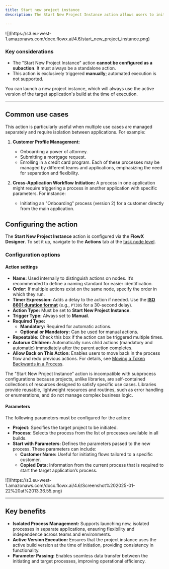 ```yaml
---
title: Start new project instance
description: The Start New Project Instance action allows users to initiate a completely new process (referred to as a "main process") from within an ongoing process. This functionality is designed to support scenarios where isolated use cases are managed across different applications or environments.

---
```


<Frame>
![](https://s3.eu-west-1.amazonaws.com/docx.flowx.ai/4.6/start_new_project_instance.png)
</Frame>


### Key considerations

- The "Start New Project Instance" action **cannot be configured as a subaction**. It must always be a standalone action.
- This action is exclusively triggered **manually**; automated execution is not supported.

<Info>
You can launch a new project instance, which will always use the active version of the target application's build at the time of execution.
</Info>

---
## Common use cases

This action is particularly useful when multiple use cases are managed separately and require isolation between applications. For example:

1. **Customer Profile Management:**
   - Onboarding a power of attorney.
   - Submitting a mortgage request.
   - Enrolling in a credit card program.
   Each of these processes may be managed by different teams and applications, emphasizing the need for separation and flexibility.

2. **Cross-Application Workflow Initiation:**
   A process in one application might require triggering a process in another application with specific parameters. For instance:
   - Initiating an "Onboarding" process (version 2) for a customer directly from the main application.


## Configuring the action

The **Start New Project Instance** action is configured via the **FlowX Designer**. To set it up, navigate to the **Actions** tab at the [task node level](../../flowx-designer/managing-a-process-flow/adding-a-new-node). 

### Configuration options

#### Action settings

- **Name:** Used internally to distinguish actions on nodes. It’s recommended to define a naming standard for easier identification.
- **Order:** If multiple actions exist on the same node, specify the order in which they run.
- **Timer Expression:** Adds a delay to the action if needed. Use the [**ISO 8601 duration format**](https://www.w3.org/TR/NOTE-datetime) (e.g., `PT30S` for a 30-second delay).
- **Action Type:** Must be set to **Start New Project Instance**.
- **Trigger Type:** Always set to **Manual**.
- **Required Type:** 
  - **Mandatory:** Required for automatic actions.
  - **Optional or Mandatory:** Can be used for manual actions.
- **Repeatable:** Check this box if the action can be triggered multiple times.
- **Autorun Children:** Automatically runs child actions (mandatory and automatic) immediately after the parent action completes.
- **Allow Back on This Action:** Enables users to move back in the process flow and redo previous actions. For details, see [Moving a Token Backwards in a Process](../../flowx-designer/managing-a-process-flow/moving-a-token-backwards-in-a-process).

<Info>
The "Start New Project Instance" action is incompatible with subprocess configurations because projects, unlike libraries, are self-contained collections of resources designed to satisfy specific use cases. Libraries provide reusable, lightweight resources and routines, such as error handling or enumerations, and do not manage complex business logic.
</Info>

#### Parameters

The following parameters must be configured for the action:

- **Project:** Specifies the target project to be initiated.
- **Process:** Selects the process from the list of processes available in all builds.
- **Start with Parameters:** Defines the parameters passed to the new process. These parameters can include:
  - **Customer Name:** Useful for initiating flows tailored to a specific customer.
  - **Copied Data:** Information from the current process that is required to start the target application’s process.


<Frame>
![](https://s3.eu-west-1.amazonaws.com/docx.flowx.ai/4.6/Screenshot%202025-01-22%20at%2013.36.55.png)
</Frame>

---

## Key benefits

- **Isolated Process Management:** Supports launching new, isolated processes in separate applications, ensuring flexibility and independence across teams and environments.
- **Active Version Execution:** Ensures that the project instance uses the active build version at the time of initiation, providing consistency in functionality.
- **Parameter Passing:** Enables seamless data transfer between the initiating and target processes, improving operational efficiency.
